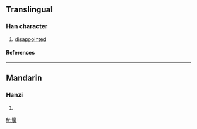 {{see|燷}}

==Translingual==
===Han character===
{{Han char|rn=86|rad=火|as=13|sn=17|four=|canj=火卜田木 (FYWD)}}
# [[disappointed]]
====References====
{{Han ref|kx=0684.250|dkj=19463|hdz=32241.120|uh=71E3|ud=29155}}

----
==Mandarin==
===Hanzi===
{{cmn-hanzi|pin=[[lán]] (lan2)|wg=lan<sup>2</sup>}}
# {{defn|Mandarin}}

[[fr:燣]]